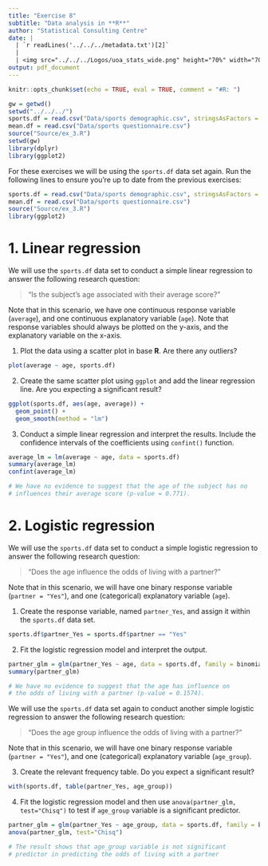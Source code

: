 ```yaml
---
title: "Exercise 8"
subtitle: "Data analysis in **R**"
author: "Statistical Consulting Centre"
date: |
  | `r readLines('../../../metadata.txt')[2]`
  |
  | <img src="../../../Logos/uoa_stats_wide.png" height="70%" width="70%">
output: pdf_document
---
```


```r
knitr::opts_chunk$set(echo = TRUE, eval = TRUE, comment = "#R: ")

gw = getwd()
setwd("../../../")
sports.df = read.csv("Data/sports demographic.csv", stringsAsFactors = FALSE)
mean.df = read.csv("Data/sports questionnaire.csv")
source("Source/ex_3.R")
setwd(gw)
library(dplyr)
library(ggplot2)
```

For these exercises we will be using the `sports.df` data set again. Run the following lines to ensure you're up to date from the previous exercises:

```r
sports.df = read.csv("Data/sports demographic.csv", stringsAsFactors = FALSE)
mean.df = read.csv("Data/sports questionnaire.csv")
source("Source/ex_3.R")
library(ggplot2)
```


# 1. Linear regression

We will use the `sports.df` data set to conduct a simple linear regression to answer the 
following research question:

> "Is the subject's age associated with their average score?"

Note that in this scenario, we have one continuous response variable (`average`), and one continuous explanatory variable (`age`). Note that response variables should always be plotted on the y-axis, and the explanatory variable on the x-axis.

1. Plot the data using a scatter plot in base **R**. Are there any outliers?

```r
plot(average ~ age, sports.df)
```

2. Create the same scatter plot using `ggplot` and add the linear regression line. Are you expecting a significant result?

```r
ggplot(sports.df, aes(age, average)) +
  geom_point() +
  geom_smooth(method = "lm")
```

3. Conduct a simple linear regression and interpret the results. Include the confidence intervals of the coefficients using `confint()` function.

```r
average_lm = lm(average ~ age, data = sports.df)
summary(average_lm)
confint(average_lm)

# We have no evidence to suggest that the age of the subject has no
# influences their average score (p-value = 0.771).

```

# 2. Logistic regression

We will use the `sports.df` data set to conduct a simple logistic regression to answer the following research question:

> "Does the age influence the odds of living with a partner?"

Note that in this scenario, we will have one binary response variable (`partner = "Yes"`), and one (categorical) explanatory variable (`age`).

1. Create the response variable, named `partner_Yes`, and assign it within the `sports.df` data set.

```r
sports.df$partner_Yes = sports.df$partner == "Yes"
```

2. Fit the logistic regression model and interpret the output.

```r
partner_glm = glm(partner_Yes ~ age, data = sports.df, family = binomial)
summary(partner_glm)

# We have no evidence to suggest that the age has influence on 
# the odds of living with a partner (p-value = 0.1574).
```

We will use the `sports.df` data set again to conduct another simple logistic regression to answer the following research question:

> "Does the age group influence the odds of living with a partner?"

Note that in this scenario, we will have one binary response variable (`partner = "Yes"`), and one (categorical) explanatory variable (`age_group`).

3. Create the relevant frequency table. Do you expect a significant result?

```r
with(sports.df, table(partner_Yes, age_group))
```

4. Fit the logistic regression model and then use `anova(partner_glm, test="Chisq")` to test if `age_group` variable is a significant predictor.

```r
partner_glm = glm(partner_Yes ~ age_group, data = sports.df, family = binomial)
anova(partner_glm, test="Chisq")

# The result shows that age_group variable is not significant 
# predictor in predicting the odds of living with a partner 
```
